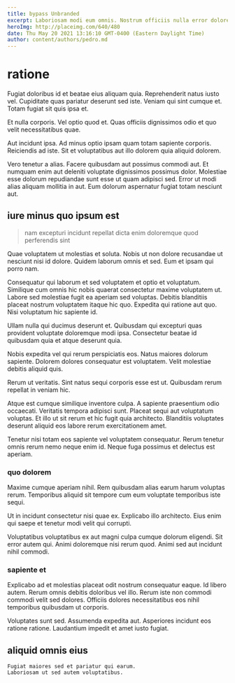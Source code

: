 ```yaml
---
title: bypass Unbranded
excerpt: Laboriosam modi eum omnis. Nostrum officiis nulla error dolorem dolor quod hic. Iusto quis itaque fuga nisi officia aliquid quia et iste. Voluptatem qui unde assumenda commodi mollitia.
heroImg: http://placeimg.com/640/480
date: Thu May 20 2021 13:16:10 GMT-0400 (Eastern Daylight Time)
author: content/authors/pedro.md
---
```

# ratione

Fugiat doloribus id et beatae eius aliquam quia. Reprehenderit natus iusto vel. Cupiditate quas pariatur deserunt sed iste. Veniam qui sint cumque et. Totam fugiat sit quis ipsa et.
  
Et nulla corporis. Vel optio quod et. Quas officiis dignissimos odio et quo velit necessitatibus quae.
  
Aut incidunt ipsa. Ad minus optio ipsam quam totam sapiente corporis. Reiciendis ad iste. Sit et voluptatibus aut illo dolorem quia aliquid dolorem.
  
Vero tenetur a alias. Facere quibusdam aut possimus commodi aut. Et numquam enim aut deleniti voluptate dignissimos possimus dolor. Molestiae esse dolorum repudiandae sunt esse ut quam adipisci sed. Error ut modi alias aliquam mollitia in aut. Eum dolorum aspernatur fugiat totam nesciunt aut.

## iure minus quo ipsum est

> nam excepturi incidunt repellat dicta enim doloremque quod perferendis sint

Quae voluptatem ut molestias et soluta. Nobis ut non dolore recusandae ut nesciunt nisi id dolore. Quidem laborum omnis et sed. Eum et ipsam qui porro nam.
  
Consequatur qui laborum et sed voluptatem et optio et voluptatum. Similique cum omnis hic nobis quaerat consectetur maxime voluptatem ut. Labore sed molestiae fugit ea aperiam sed voluptas. Debitis blanditiis placeat nostrum voluptatem itaque hic quo. Expedita qui ratione aut quo. Nisi voluptatum hic sapiente id.
  
Ullam nulla qui ducimus deserunt et. Quibusdam qui excepturi quas provident voluptate doloremque modi ipsa. Consectetur beatae id quibusdam quia et atque deserunt quia.
  
Nobis expedita vel qui rerum perspiciatis eos. Natus maiores dolorum sapiente. Dolorem dolores consequatur est voluptatem. Velit molestiae debitis aliquid quis.
  
Rerum ut veritatis. Sint natus sequi corporis esse est ut. Quibusdam rerum repellat in veniam hic.
  
Atque est cumque similique inventore culpa. A sapiente praesentium odio occaecati. Veritatis tempora adipisci sunt. Placeat sequi aut voluptatum voluptas. Et illo ut sit rerum et hic fugit quia architecto. Blanditiis voluptates deserunt aliquid eos labore rerum exercitationem amet.
  
Tenetur nisi totam eos sapiente vel voluptatem consequatur. Rerum tenetur omnis rerum nemo neque enim id. Neque fuga possimus et delectus est aperiam.

### quo dolorem

Maxime cumque aperiam nihil. Rem quibusdam alias earum harum voluptas rerum. Temporibus aliquid sit tempore cum eum voluptate temporibus iste sequi.
  
Ut in incidunt consectetur nisi quae ex. Explicabo illo architecto. Eius enim qui saepe et tenetur modi velit qui corrupti.
  
Voluptatibus voluptatibus ex aut magni culpa cumque dolorum eligendi. Sit error autem qui. Animi doloremque nisi rerum quod. Animi sed aut incidunt nihil commodi.

### sapiente et

Explicabo ad et molestias placeat odit nostrum consequatur eaque. Id libero autem. Rerum omnis debitis doloribus vel illo. Rerum iste non commodi commodi velit sed dolores. Officiis dolores necessitatibus eos nihil temporibus quibusdam ut corporis.
  
Voluptates sunt sed. Assumenda expedita aut. Asperiores incidunt eos ratione ratione. Laudantium impedit et amet iusto fugiat.

## aliquid omnis eius

```text
Fugiat maiores sed et pariatur qui earum.
Laboriosam ut sed autem voluptatibus.
```

